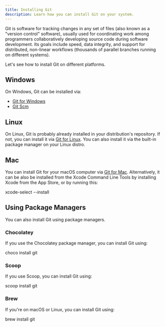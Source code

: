 ```yaml
---
title: Installing Git
description: Learn how you can install Git on your system.
---
```


Git is software for tracking changes in any set of files (also known as a "version control" software), usually used for coordinating work among programmers collaboratively developing source code during software development. Its goals include speed, data integrity, and support for distributed, non-linear workflows (thousands of parallel branches running on different systems).

Let's see how to install Git on different platforms.

## Windows

On Windows, Git can be installed via:

*   [Git for Windows](https://gitforwindows.org)
*   [Git Scm](https://git-scm.com/download/windows)

## Linux

On Linux, Git is probably already installed in your distribution's repository. If not, you can install it via [Git for Linux](https://git-scm.com/download/linux). You can also install it via the built-in package manager on your Linux distro.

## Mac

You can install Git for your macOS computer via [Git for Mac](https://git-scm.com/download/mac). Alternatively, it can be also be installed from the Xcode Command Line Tools by installing Xcode from the App Store, or by running this:

xcode-select --install

## Using Package Managers

You can also install Git using package managers.

### Chocolatey

If you use the Chocolatey package manager, you can install Git using:

choco install git

### Scoop

If you use Scoop, you can install Git using:

scoop install git

### Brew

If you're on macOS or Linux, you can install Git using:

brew install git
